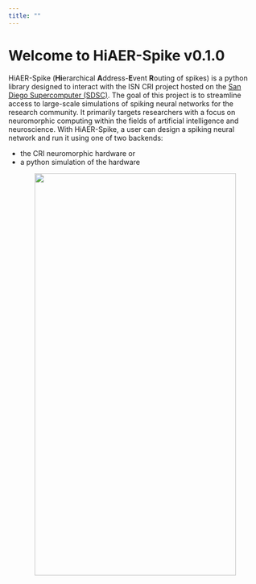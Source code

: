 ```yaml
---
title: ""
---
```


# Welcome to HiAER-Spike v0.1.0

HiAER-Spike (**Hi**erarchical **A**ddress-**E**vent **R**outing of spikes) is a python library designed to interact with the ISN CRI project hosted on the [San Diego Supercomputer (SDSC)](https://www.sdsc.edu/). The goal of this project is to streamline access to large-scale simulations of spiking neural networks for the research community. It primarily targets researchers with a focus on neuromorphic computing within the fields of artificial intelligence and neuroscience. With HiAER-Spike, a user can design a spiking neural network and run it using one of two backends: 

  - the CRI neuromorphic hardware or 
  - a python simulation of the hardware


<div style="text-align:center">
  <img src="/images/hiaer-spike-main.png" width="400" height="800">
</div>
